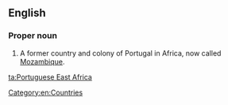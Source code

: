 ==English==
{{wikipedia}}
===Proper noun===
{{en-proper noun|head=[[Portuguese]] [[East]] [[Africa]]}}

# A former country and colony of Portugal in Africa, now called [[Mozambique]].

[[Category:en:Countries]]

[[ta:Portuguese East Africa]]